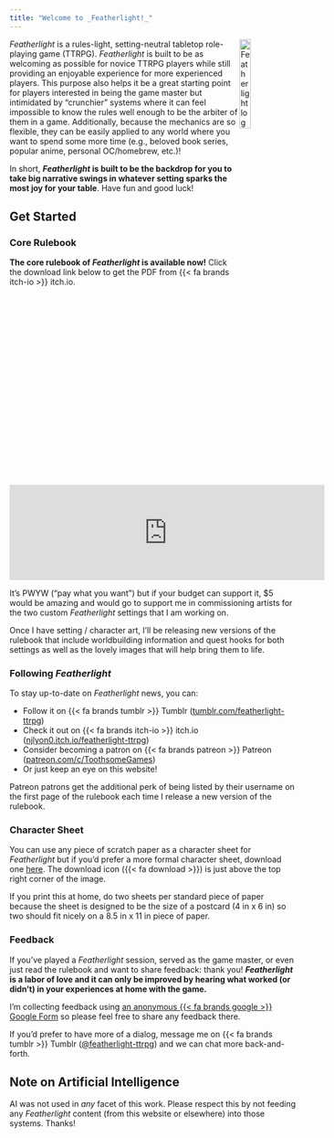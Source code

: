 ```yaml
---
title: "Welcome to _Featherlight!_"
---
```


<img src="images/logo_featherlight.png" alt="Featherlight logo--a stylized blue feather on an orange background" width="20%" align="right" />

_Featherlight_ is a rules-light, setting-neutral tabletop role-playing game (TTRPG). _Featherlight_ is built to be as welcoming as possible for novice TTRPG players while still providing an enjoyable experience for more experienced players. This purpose also helps it be a great starting point for players interested in being the game master but intimidated by "crunchier" systems where it can feel impossible to know the rules well enough to be the arbiter of them in a game. Additionally, because the mechanics are so flexible, they can be easily applied to any world where you want to spend some more time (e.g., beloved book series, popular anime, personal OC/homebrew, etc.)!

In short, **_Featherlight_ is built to be the backdrop for you to take big narrative swings in whatever setting sparks the most joy for your table**. Have fun and good luck!

## Get Started

:::{.panel-tabset}
### Core Rulebook

**The core rulebook of _Featherlight_ is available now!** Click the download link below to get the PDF from {{< fa brands itch-io >}} itch.io.

<p align="center"/>
<iframe frameborder="0" src="https://itch.io/embed/3873197?linkback=true" width="552" height="167"><a href="https://njlyon0.itch.io/featherlight-ttrpg">Featherlight TTRPG by Nick Lyon</a></iframe>
</p>

It's PWYW ("pay what you want") but if your budget can support it, $5 would be amazing and would go to support me in commissioning artists for the two custom _Featherlight_ settings that I am working on.

Once I have setting / character art, I'll be releasing new versions of the rulebook that include worldbuilding information and quest hooks for both settings as well as the lovely images that will help bring them to life.

### Following _Featherlight_

To stay up-to-date on _Featherlight_ news, you can:

- Follow it on {{< fa brands tumblr >}} Tumblr ([tumblr.com/featherlight-ttrpg](https://www.tumblr.com/featherlight-ttrpg))
- Check it out on {{< fa brands itch-io >}} itch.io ([njlyon0.itch.io/featherlight-ttrpg](https://njlyon0.itch.io/featherlight-ttrpg))
- Consider becoming a patron on {{< fa brands patreon >}} Patreon ([patreon.com/c/ToothsomeGames](https://www.patreon.com/c/ToothsomeGames))
- Or just keep an eye on this website!

Patreon patrons get the additional perk of being listed by their username on the first page of the rulebook each time I release a new version of the rulebook.

### Character Sheet

You can use any piece of scratch paper as a character sheet for _Featherlight_ but if you'd prefer a more formal character sheet, download one [here](https://github.com/njlyon0/featherlight-ttrpg/blob/main/resources/featherlight_character-sheet.png). The download icon ({{< fa download >}}) is just above the top right corner of the image.

If you print this at home, do two sheets per standard piece of paper because the sheet is designed to be the size of a postcard (4 in x 6 in) so two should fit nicely on a 8.5 in x 11 in piece of paper.

### Feedback

If you've played a _Featherlight_ session, served as the game master, or even just read the rulebook and want to share feedback: thank you! **_Featherlight_ is a labor of love and it can only be improved by hearing what worked (or didn't) in your experiences at home with the game.**

I'm collecting feedback using [an anonymous {{< fa brands google >}} Google Form](https://forms.gle/CdQuyWvWswuZVNEn6) so please feel free to share any feedback there. 

If you'd prefer to have more of a dialog, message me on {{< fa brands tumblr >}} Tumblr ([\@featherlight-ttrpg](https://www.tumblr.com/featherlight-ttrpg)) and we can chat more back-and-forth.

:::

## Note on Artificial Intelligence

AI was not used in _any_ facet of this work. Please respect this by not feeding any _Featherlight_ content (from this website or elsewhere) into those systems. Thanks!
